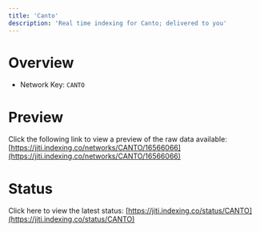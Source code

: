 ```yaml
---
title: 'Canto'
description: 'Real time indexing for Canto; delivered to you'
---
```


# Overview
- Network Key: `CANTO`

# Preview
Click the following link to view a preview of the raw data available: [https://jiti.indexing.co/networks/CANTO/16566066](https://jiti.indexing.co/networks/CANTO/16566066)

# Status
Click here to view the latest status: [https://jiti.indexing.co/status/CANTO](https://jiti.indexing.co/status/CANTO)
